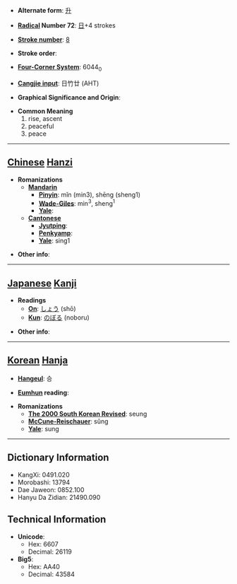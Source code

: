 * '''Alternate form''': [[升]]

* '''[[Wiktionary:Chinese radical index| Radical]] Number 72''': [[Wiktionary:Chinese radical index 日|日]]+4 strokes

* '''[[Wiktionary:Chinese total strokes index|Stroke number]]''': [[Wiktionary:Chinese total strokes index 8|8]]

* '''Stroke order''': 

* '''[[Wiktionary:Chinese four corner index|Four-Corner System]]''': 6044<sub>0</sub>

* '''[[Wiktionary:Chinese Cangjie index|Cangjie input]]''': 日竹廿 (AHT)

* '''Graphical Significance and Origin''': 

* '''Common Meaning'''
*#rise, ascent
*# peaceful
*# peace


----

== [[Chinese]] [[Hanzi]] ==

* '''Romanizations'''
** '''[[Mandarin]]'''
*** '''[[Pinyin]]''': mǐn (min3), shēng (sheng1)
*** '''[[Wade-Giles]]''': min<sup>3</sup>, sheng<sup>1</sup>
*** '''[[Yale]]''': 
** '''[[Cantonese]]'''
*** '''[[Jyutping]]''':
*** '''[[Penkyamp]]''': 
*** '''[[Yale]]''': sing1

* '''Other info''': 

----

== [[Japanese]] [[Kanji]] ==

* '''Readings'''
** '''[[On]]''': [[しょう]] (shō)
** '''[[Kun]]''': [[のぼる]] (noboru)

* '''Other info''':  

----

== [[Korean]] [[Hanja]] ==

* '''[[Hangeul]]''': 승

* '''[[Eumhun]] reading''': 

* '''Romanizations'''
** '''[[The 2000 South Korean Revised Romanization|The 2000 South Korean Revised]]''': seung
** '''[[McCune-Reischauer]]''': sŭng
** '''[[Yale]]''': sung

----

== Dictionary Information ==

* KangXi: 0491.020
* Morobashi: 13794
* Dae Jaweon: 0852.100
* Hanyu Da Zidian: 21490.090

== Technical Information ==

* '''Unicode''':
** Hex: 6607
** Decimal: 26119
* '''Big5''':
** Hex: AA40
** Decimal: 43584